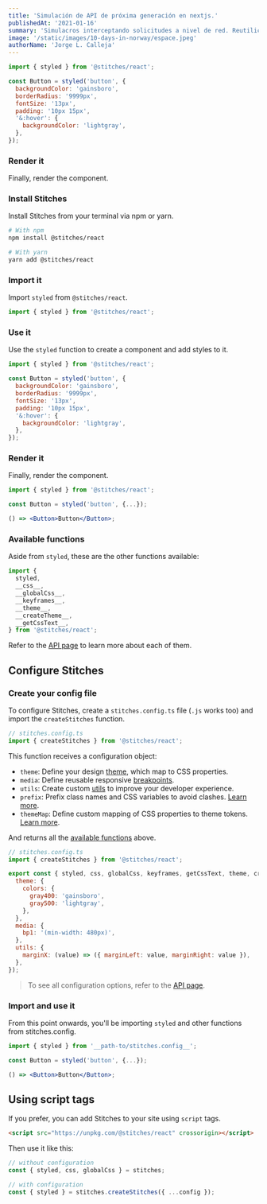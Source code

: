 ```yaml
---
title: 'Simulación de API de próxima generación en nextjs.'
publishedAt: '2021-01-16'
summary: 'Simulacros interceptando solicitudes a nivel de red. Reutilice sin problemas la misma definición simulada para pruebas, desarrollo y depuración.'
image: '/static/images/10-days-in-norway/espace.jpeg'
authorName: 'Jorge L. Calleja'
---
```


```jsx line=3-11
import { styled } from '@stitches/react';

const Button = styled('button', {
  backgroundColor: 'gainsboro',
  borderRadius: '9999px',
  fontSize: '13px',
  padding: '10px 15px',
  '&:hover': {
    backgroundColor: 'lightgray',
  },
});
```

### Render it

Finally, render the component.

<Preview></Preview>

### Install Stitches

Install Stitches from your terminal via npm or yarn.

```bash
# With npm
npm install @stitches/react

# With yarn
yarn add @stitches/react
```

### Import it

Import `styled` from `@stitches/react`.

```js
import { styled } from '@stitches/react';
```

### Use it

Use the `styled` function to create a component and add styles to it.

```jsx line=3-11
import { styled } from '@stitches/react';

const Button = styled('button', {
  backgroundColor: 'gainsboro',
  borderRadius: '9999px',
  fontSize: '13px',
  padding: '10px 15px',
  '&:hover': {
    backgroundColor: 'lightgray',
  },
});
```

### Render it

Finally, render the component.

```jsx line=5
import { styled } from '@stitches/react';

const Button = styled('button', {...});

() => <Button>Button</Button>;
```

### Available functions

Aside from `styled`, these are the other functions available:

```jsx
import {
  styled,
  __css__,
  __globalCss__,
  __keyframes__,
  __theme__,
  __createTheme__,
  __getCssText__,
} from '@stitches/react';
```

Refer to the [API page](/docs/api) to learn more about each of them.

## Configure Stitches

### Create your config file

To configure Stitches, create a `stitches.config.ts` file (`.js` works too) and import the `createStitches` function.

```jsx
// stitches.config.ts
import { createStitches } from '@stitches/react';
```

This function receives a configuration object:

- `theme`: Define your design [theme](/docs/tokens), which map to CSS properties.
- `media`: Define reusable responsive [breakpoints](/docs/breakpoints).
- `utils`: Create custom [utils](/docs/utils) to improve your developer experience.
- `prefix`: Prefix class names and CSS variables to avoid clashes. [Learn more](/docs/api#prefix).
- `themeMap`: Define custom mapping of CSS properties to theme tokens. [Learn more](/docs/api#thememap).

And returns all the [available functions](/docs/installation#available-functions) above.

```js
// stitches.config.ts
import { createStitches } from '@stitches/react';

export const { styled, css, globalCss, keyframes, getCssText, theme, createTheme, config } = createStitches({
  theme: {
    colors: {
      gray400: 'gainsboro',
      gray500: 'lightgray',
    },
  },
  media: {
    bp1: '(min-width: 480px)',
  },
  utils: {
    marginX: (value) => ({ marginLeft: value, marginRight: value }),
  },
});
```

> To see all configuration options, refer to the [API page](/docs/api#createStitches).

### Import and use it

From this point onwards, you'll be importing `styled` and other functions from <H id="one" index="1">stitches.config</H>.

```jsx id=one line=1
import { styled } from '__path-to/stitches.config__';

const Button = styled('button', {...});

() => <Button>Button</Button>;
```

## Using script tags

If you prefer, you can add Stitches to your site using `script` tags.

```html
<script src="https://unpkg.com/@stitches/react" crossorigin></script>
```

Then use it like this:

```jsx
// without configuration
const { styled, css, globalCss } = stitches;

// with configuration
const { styled } = stitches.createStitches({ ...config });
```
